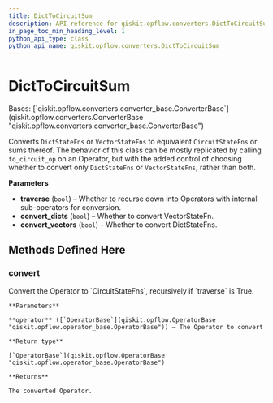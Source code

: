 ```yaml
---
title: DictToCircuitSum
description: API reference for qiskit.opflow.converters.DictToCircuitSum
in_page_toc_min_heading_level: 1
python_api_type: class
python_api_name: qiskit.opflow.converters.DictToCircuitSum
---
```


# DictToCircuitSum

<Class id="qiskit.opflow.converters.DictToCircuitSum" github="https://github.com/qiskit/qiskit/tree/stable/0.23/qiskit/opflow/converters/dict_to_circuit_sum.py" signature="DictToCircuitSum(traverse=True, convert_dicts=True, convert_vectors=True)">
  Bases: [`qiskit.opflow.converters.converter_base.ConverterBase`](qiskit.opflow.converters.ConverterBase "qiskit.opflow.converters.converter_base.ConverterBase")

  Converts `DictStateFns` or `VectorStateFns` to equivalent `CircuitStateFns` or sums thereof. The behavior of this class can be mostly replicated by calling `to_circuit_op` on an Operator, but with the added control of choosing whether to convert only `DictStateFns` or `VectorStateFns`, rather than both.

  **Parameters**

  *   **traverse** (`bool`) – Whether to recurse down into Operators with internal sub-operators for conversion.
  *   **convert\_dicts** (`bool`) – Whether to convert VectorStateFn.
  *   **convert\_vectors** (`bool`) – Whether to convert DictStateFns.

  ## Methods Defined Here

  ### convert

  <Function id="qiskit.opflow.converters.DictToCircuitSum.convert" signature="DictToCircuitSum.convert(operator)">
    Convert the Operator to `CircuitStateFns`, recursively if `traverse` is True.

    **Parameters**

    **operator** ([`OperatorBase`](qiskit.opflow.OperatorBase "qiskit.opflow.operator_base.OperatorBase")) – The Operator to convert

    **Return type**

    [`OperatorBase`](qiskit.opflow.OperatorBase "qiskit.opflow.operator_base.OperatorBase")

    **Returns**

    The converted Operator.
  </Function>
</Class>

